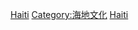{{Catnav|頁面分類|人类社会|文化|文物|世界遗产|拉丁美洲和加勒比地区世界遗产}}
{{Catnav|頁面分類|人文學科|考古学|文物|世界遗产|拉丁美洲和加勒比地区世界遗产}}

{{Commonscat|World Heritage Sites in Haiti}}

[[Category:拉丁美洲和加勒比地区世界遗产|Haiti]]
[[Category:海地文化|Category:海地文化]]
[[Category:各國世界遺產|Haiti]]